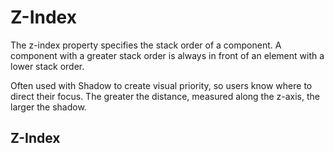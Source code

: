 
<Meta title="Theme/Foundations/Z-Index" />

# Z-Index

The z-index property specifies the stack order of a component. A component with a greater stack order is always in front of an element with a lower stack order.

Often used with Shadow to create visual priority, so users know where to direct their focus. The greater the distance, measured along the z-axis, the larger the shadow.

## Z-Index

<DocGrid>
  <NumberBlock number="1" cssVariable="--salt-zIndex-default" />
  <NumberBlock number="1000" cssVariable="--salt-zIndex-popout" />
  <NumberBlock number="1050" cssVariable="--salt-zIndex-docked" />
  <NumberBlock number="1100" cssVariable="--salt-zIndex-appHeader" />
  <NumberBlock number="1200" cssVariable="--salt-zIndex-drawer" />
  <NumberBlock number="1300" cssVariable="--salt-zIndex-modal" />
  <NumberBlock number="1400" cssVariable="--salt-zIndex-notification" />
  <NumberBlock number="1420" cssVariable="--salt-zIndex-dragObject" />
  <NumberBlock number="1450" cssVariable="--salt-zIndex-contextMenu" />
  <NumberBlock number="1500" cssVariable="--salt-zIndex-flyover" />
</DocGrid>
